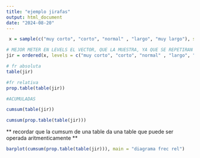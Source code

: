 ```yaml
---
title: "ejemplo jirafas"
output: html_document
date: "2024-08-20"
---
```



```r
 x = sample(c("muy corto", "corto", "normal" , "largo", "muy largo"), size = 100, replace = T)

# MEJOR METER EN LEVELS EL VECTOR, QUE LA MUESTRA, YA QUE SE REPETIRAN LOS LEVELS
jir = ordered(x, levels = c("muy corto", "corto", "normal" , "largo", "muy largo"))

# fr absoluta
table(jir)

#fr relativa
prop.table(table(jir))

#ACUMULADAS

cumsum(table(jir))

cumsum(prop.table(table(jir)))


```

** recordar que la cumsum de una table da una table que puede ser operada aritmenticamente **

```r

barplot(cumsum(prop.table(table(jir))), main = "diagrama frec rel")

```



